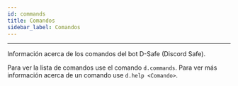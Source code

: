 ```yaml
---
id: commands
title: Comandos 
sidebar_label: Comandos
---
```

* * *

Información acerca de los comandos del bot D-Safe (Discord Safe).

Para ver la lista de comandos use el comando ``d.commands``.
Para ver más información acerca de un comando use ``d.help <Comando>``.

